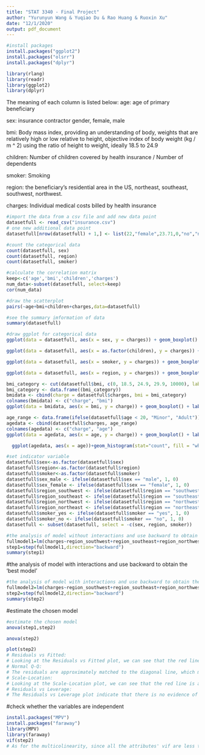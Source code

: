 ```yaml
---
title: "STAT 3340 - Final Project"
author: "Yurunyun Wang & Yuqiao Du & Rao Huang & Ruoxin Xu"
date: "12/1/2020"
output: pdf_document
---
```


```r
#install packages
install.packages("ggplot2")
install.packages("olsrr")
install.packages("dplyr")
```

```r
library(rlang)
library(readr)
library(ggplot2)
library(dplyr)
```
The meaning of each column is listed below:
age: age of primary beneficiary

sex: insurance contractor gender, female, male

bmi: Body mass index, providing an understanding of body, weights that are relatively high or low relative to height,
objective index of body weight (kg / m ^ 2) using the ratio of height to weight, ideally 18.5 to 24.9

children: Number of children covered by health insurance / Number of dependents

smoker: Smoking

region: the beneficiary's residential area in the US, northeast, southeast, southwest, northwest.

charges: Individual medical costs billed by health insurance
```r
#import the data from a csv file and add new data point
datasetfull <- read_csv("insurance.csv")
# one new additional data point
datasetfull[nrow(datasetfull) + 1,] <- list(22,"female",23.71,0,"no","northeast",5503.7768)
```

```r
#count the categorical data
count(datasetfull, sex)
count(datasetfull, region)
count(datasetfull, smoker)
```

```r
#calculate the correlation matrix
keep<-c('age','bmi','children','charges')
num_data<-subset(datasetfull, select=keep)
cor(num_data)
```

```r
#draw the scatterplot
pairs(~age+bmi+children+charges,data=datasetfull)
```

```r
#see the summary imformation of data
summary(datasetfull)
```


```r
#draw ggplot for categorical data
ggplot(data = datasetfull, aes(x = sex, y = charges)) + geom_boxplot() + labs(title = "Charges distribution based on sex")
```

```r
ggplot(data = datasetfull, aes(x = as.factor(children), y = charges)) + geom_boxplot() + labs(x = "Number of Children") + labs(title = "Charges distribution based on Number of Children")
```

```r
ggplot(data = datasetfull, aes(x = smoker, y = charges)) + geom_boxplot() + labs(title = "Charges distribution based on smoker")
```

```r
ggplot(data = datasetfull, aes(x = region, y = charges)) + geom_boxplot() + labs(title = "Charges distribution based on region")
```
```r
bmi_category <- cut(datasetfull$bmi, c(0, 18.5, 24.9, 29.9, 10000), labels = c("Underweight","Healthy weight","Overweight","Obese"), right = FALSE)
bmi_category <- data.frame((bmi_category))
bmidata <- cbind(charge = datasetfull$charges, bmi = bmi_category)
colnames(bmidata) <- c("charge", "bmi")
ggplot(data = bmidata, aes(x = bmi, y = charge)) + geom_boxplot() + labs(title = "Charges distribution based on bmi class")
```

```r
age_range <- data.frame(ifelse(datasetfull$age < 20, "Minor", "Adult"))
agedata <- cbind(datasetfull$charges, age_range)
colnames(agedata) <- c("charge", "age")
ggplot(data = agedata, aes(x = age, y = charge)) + geom_boxplot() + labs(title = "Charges distribution based on age")
```

```r
  ggplot(agedata, aes(x = age))+geom_histogram(stat="count", fill = "white", color = "grey") + labs(title = "Age distribution")
```

```r
#set indicator variable
datasetfull$sex<-as.factor(datasetfull$sex)
datasetfull$region<-as.factor(datasetfull$region)
datasetfull$smoker<-as.factor(datasetfull$smoker)
datasetfull$sex_male <- ifelse(datasetfull$sex == "male", 1, 0)
datasetfull$sex_female <- ifelse(datasetfull$sex == "female", 1, 0)
datasetfull$region_southwest <- ifelse(datasetfull$region == "southwest", 1, 0)
datasetfull$region_southeast <- ifelse(datasetfull$region == "southeast", 1, 0)
datasetfull$region_northwest <- ifelse(datasetfull$region == "northwest", 1, 0)
datasetfull$region_northeast <- ifelse(datasetfull$region == "northeast", 1, 0)
datasetfull$smoker_yes <- ifelse(datasetfull$smoker == "yes", 1, 0)
datasetfull$smoker_no <- ifelse(datasetfull$smoker == "no", 1, 0)
datasetfull <- subset(datasetfull, select = -c(sex, region, smoker))
```

```r
#the analysis of model without interactions and use backward to obtain the 'best model'
fullmodel1=lm(charges~region_southwest+region_southeast+region_northwest+region_northeast+age+bmi+children+sex_male+smoker_yes+sex_female+smoker_no,data=datasetfull)
step1=step(fullmodel1,direction="backward")
summary(step1)
```

#the analysis of model with interactions and use backward to obtain the 'best model'
```r
#the analysis of model with interactions and use backward to obtain the 'best model'
fullmodel2=lm(charges~region_southwest+region_southeast+region_northwest+region_northeast+age+bmi+children+sex_male*smoker_yes+sex_female*smoker_no+sex_female*smoker_no+sex_male*smoker_yes,data=datasetfull)
step2=step(fullmodel2,direction="backward")
summary(step2)
```

#estimate the chosen model
```r
#estimate the chosen model
anova(step1,step2)
```
```r
anova(step2)
```
```r
plot(step2)
# Residuals vs Fitted:
# Looking at the Residuals vs Fitted plot, we can see that the red line is approximately flat, which means that the mean of error is approximately equal to 0.
# Normal Q-Q:
# The residuals are approximately matched to the diagonal line, which means that the residuals are roughly normally distributed. And we can see that both the upper and lower tail are ‘heavier’ (have larger values) than what we would expect under the gauss-markov assumptions. 
# Scale-Location:
# Looking at the Scale-Location plot, we can see that the red line is approximately flat, which means that there is no indication of having non-constant variance.
# Residuals vs Leverage:
# The Residuals vs Leverage plot indicate that there is no evidence of outliers because the “Cook’s distance” dashed curves don’t even appear on the plot. And there exists some leverage points: 1301, 578, 544.
```

#check whether the variables are independent
```r
install.packages("MPV")
install.packages("faraway")
library(MPV)
library(faraway)
vif(step2)
# As for the multicolinearity, since all the attributes' vif are less than 10, we can conclude that these variables are independent.
```